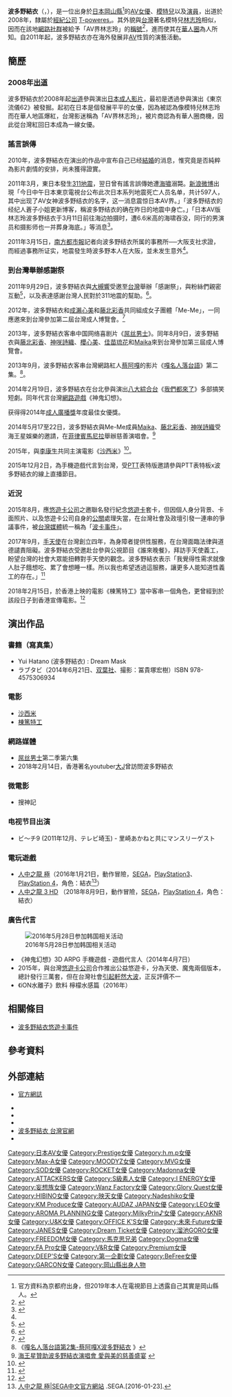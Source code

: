 {{Multiple issues|
{{Copy edit|time=2022-01-13T15:31:53+00:00}}
{{Prose|time=2022-01-13T15:31:53+00:00}}
{{BLPsources|time=2022-01-13T15:31:53+00:00}}
{{Citation style|time=2022-01-13T15:31:53+00:00}}
}}
{{AV女優
|モデル名=波多野 結衣
|ふりがな=
|画像ファイル=Yui Hatano, 2016 (cropped).jpg
|別名= 
|愛称=	はたちゃん、ゆいにゃん、波多芊老師
|國籍={{JPN}}
|生年=1988
|生月=5
|生日=24
|配偶=
|出身地={{flag|JPN|1947}}[[岡山縣|岡山縣]]
|時点=2021年<ref name="T-Powers">{{cite web |url=http://www.t-powers.co.jp/official/talent/%e6%b3%a2%e5%a4%9a%e9%87%8e%e7%b5%90%e8%a1%a3/ |title=公式プロフィール |publisher=[[T-POWERS|ティーパワーズ]] |accessdate=2021-01-10 |archive-date=2021-01-26 |archive-url=https://web.archive.org/web/20210126140051/http://www.t-powers.co.jp/official/talent/%E6%B3%A2%E5%A4%9A%E9%87%8E%E7%B5%90%E8%A1%A3/ |dead-url=no }}</ref>
|身長=163
|体重=52
|血型=[[A型|A型]]
|バスト=88
|ウエスト=59
|ヒップ=95
|カップ=E
|股下=
|靴=
|身体備考=
|ジャンル=[[成人影片|成人影片]]
|AV出演期間=2007年 -
|専属契約=
|活動備考=
|他の活動=
|その他=[[成人廣播獎|SKYPerfecTV！成人广播大奖]]2014年度女优奖·富士晚报奖
}}

{{japanese|japanese=波多野 結衣|kana=はたの ゆい|romaji=Hatano Yui}}

'''波多野結衣'''（{{lang-ja|波多野 結衣}}，{{bd|1988年|5月24日|}}），是一位出身於[[日本|日本]][[岡山縣|岡山縣]]<ref>官方資料為京都府出身，但2019年本人在電視節目上透露自己其實是岡山縣人。{{Cite web|title=波多野結衣、アジアの富豪から性接待の高額オファー「一晩で…」|url=https://dogatch.jp/news/tx/65594/detail/|website=dogatch.jp|accessdate=2021-07-03|language=ja|date=2019-07-19}}</ref>的[[AV女優|AV女優]]、[[模特兒|模特兒]]以及[[演員|演員]]，出道於2008年，隸屬於[[經紀公司|經紀公司]] [[T-poweres.|T-poweres.]]。其外貌與[[台灣|台灣]]著名模特兒[[林志玲|林志玲]]相似，因而在該地[[網路社群|網路社群]]被給予「AV界林志玲」的[[稱號|稱號]]<ref>{{cite web | url=http://www.ettoday.net/news/20130928/275729.htm | title=波多野結衣露美腿騎Ubike！　自曝：不想當暗黑林志玲 | accessdate=2013-09-28 | archive-date=2015-09-24 | archive-url=https://web.archive.org/web/20150924054837/http://www.ettoday.net/news/20130928/275729.htm | dead-url=no }}</ref>，進而使其在[[華人圈|華人圈]]為人所知。自2011年起，波多野結衣亦在海外發展非[[成人影片|AV]]性質的演藝活動。

== 簡歷 ==
=== 2008年[[出道|出道]] ===
波多野結衣於2008年起[[出道|出道]]參與演出[[日本成人影片|日本成人影片]]，最初是透過參與演出《東京流儀62》被發掘。起初在日本是個發展平平的女優，因為被認為像模特兒林志玲而在華人地區爆紅，台灣影迷稱為「AV界林志玲」，被片商認為有華人圈商機，因此從台灣紅回日本成為一線女優。

=== 謠言誤傳 ===
2010年，波多野結衣在演出的作品中宣布自己已经[[結婚|結婚]]的消息，惟究竟是否純粹為影片劇情的安排，尚未獲得證實。

2011年3月，東日本發生[[2011年日本东北地方太平洋近海地震|311地震]]，翌日曾有謠言誤傳她遭[[海嘯|海嘯]]溺斃。[[新浪微博|新浪微博]]出現「今日中午日本東京電視台公布此次日本系列地震死亡人员名单，共计597人，其中出现了AV女神波多野结衣的名字，这一消息震惊日本AV界。」「波多野结衣的经纪人蒼子小姐更新博客，稱波多野结衣的确在昨日的地震中身亡。」「日本AV版林志玲波多野结衣于3月11日前往海边拍摄时，遭6.6米高的海啸吞没，同行的男演员和摄影师也一并葬身海底。」等消息<ref name="nddaily_2011Mar16">{{Cite web|url=http://gcontent.oeeee.com/f/8a/f8a7e9f5efd72a91/Blog/1e7/40225d.html|title=“阻核爆12人牺牲”查无此事|accessdate=2011-03-20|author=张昊 孙莹 林劲松|work=南方都市报|date=2011-03-16|language=zh-hans|deadurl=yes|archiveurl=https://web.archive.org/web/20110320063038/http://gcontent.oeeee.com/f/8a/f8a7e9f5efd72a91/Blog/1e7/40225d.html|archivedate=2011-03-20}}</ref>。

2011年3月15日，[[南方都市報|南方都市報]]記者向波多野结衣所属的事務所──大阪支社求證，而經過事務所证实，地震發生時波多野本人在大阪，並未发生意外<ref name="nddaily_2011Mar16"/>。

=== 到台灣舉辦感謝祭 ===
2011年9月29日，波多野結衣與[[大槻響|大槻響]]受邀至[[台灣|台灣]]舉辦「感謝祭」，與粉絲們親密互動<ref>{{Cite web |url=http://www.karayou.com/thread-623928-1.html |title=波多野結衣《台灣成人博覽會》與粉絲們親密互動 |access-date=2011-12-10 |archive-date=2019-08-15 |archive-url=https://web.archive.org/web/20190815092104/http://www.karayou.com/thread-623928-1.html |dead-url=no }}</ref>，以及表達感謝台灣人民對於311地震的幫助。<ref>{{cite web|title=波多野結衣與大槻響來台|url=http://www.hilive.tv/news.aspx?idx=945|publisher=|date=2011-08-19|5=|access-date=2011-08-19|archive-url=https://web.archive.org/web/20111001192343/http://www.hilive.tv/news.aspx?idx=945|archive-date=2011-10-01|dead-url=yes}}</ref>。

2012年，波多野結衣和[[成瀨心美|成瀨心美]]和[[藤北彩香|藤北彩香]]共同組成女子團體「Me-Me」，一同應邀來到台灣參加第二屆台灣成人博覽會。<ref>{{cite web|title=「第二屆台灣成人博覽會　三大巨乳妹獲選出動！|url=http://www.nownews.com/2012/05/18/350-2815399.htm|publisher=|date=2012-05-18|accessdate=2012-05-18|archive-date=2012-08-27|archive-url=https://web.archive.org/web/20120827151404/http://www.nownews.com/2012/05/18/350-2815399.htm|dead-url=no}}</ref>

2013年，波多野結衣客串中国网络喜剧片《[[屌丝男士|屌丝男士]]》。同年8月9日，波多野結衣與[[藤北彩香|藤北彩香]]、[[神咲詩織|神咲詩織]]、[[櫻心美|櫻心美]]、[[佳苗琉花|佳苗琉花]]和[[Maika|Maika]]來到台灣參加第三屆成人博覽會。

2013年9月，波多野結衣客串台灣網路紅人[[蔡阿嘎|蔡阿嘎]]的影片《[[嘎名人落台語|嘎名人落台語]]》第二集。<ref>《[http://www.youtube.com/watch?v=Zgz13ExkfJ0 嘎名人落台語第2集-蔡阿嘎X波多野結衣] {{Wayback|url=http://www.youtube.com/watch?v=Zgz13ExkfJ0 |date=20140224012009 }}》</ref>。

2014年2月19日，波多野結衣在台北參與演出[[八大綜合台|八大綜合台]]《[[我們都來了|我們都來了]]》多部搞笑短劇。同年代言台灣[[網路遊戲|網路遊戲]]《神鬼幻想》。

获得得2014年[[成人廣播獎|成人廣播獎]]年度最佳女優獎。

2014年5月17至22日，波多野結衣與Me-Me成員[[Maika|Maika]]、[[藤北彩香|藤北彩香]]、[[神咲詩織|神咲詩織]]受海王星娛樂的邀請，在[[菲律賓|菲律賓]][[馬尼拉|馬尼拉]]舉辦慈善演唱會。<ref>[http://e.gmw.cn/2014-05/19/content_11361472.htm  海王星贊助波多野結衣演唱會 愛與美的慈善盛宴] {{webarchive|url=https://web.archive.org/web/20140523230510/http://e.gmw.cn/2014-05/19/content_11361472.htm |date=2014-05-23 }}</ref>

2015年，與[[李康生|李康生]]共同主演電影《[[沙西米_(電影)|沙西米]]》<ref>{{Cite web |url = http://www.nownews.com/n/2015/08/27/1795901 |title = 除了爆乳外，你所不知道波多野結衣私下的日系甜美穿搭風 |author = 賴鵬翔 |date = 2015年8月27日 |publisher = [[今日新聞網|今日新聞網]] |language = zh-hant |accessdate = 2015年8月29日 |quote =  |archive-date = 2015年11月14日 |archive-url = https://web.archive.org/web/20151114160559/http://www.nownews.com/n/2015/08/27/1795901 |dead-url = no }}</ref>。

2015年12月2日，為手機遊戲代言到台灣，受[[批踢踢|PTT]]表特版邀請參與PTT表特板x波多野結衣的線上直播節目。

===近況===
2015年8月，應[[悠遊卡公司|悠遊卡公司]]之邀聯名發行紀念[[悠遊卡|悠遊卡]]套卡，但因個人身分背景、卡面照片、以及悠遊卡公司自身的[[公關|公關]]處理失當，在台灣社會及政壇引發一連串的爭議事件，被[[台灣媒體|台灣媒體]]統一稱為「[[波多野結衣悠遊卡事件|波卡事件]]」。

2017年9月，[[手天使|手天使]]在台灣創立四年，為身障者提供性服務，在台灣面臨法律與道德譴責阻礙。波多野結衣受邀赴台參與公視節目《誰來晚餐》，拜訪手天使義工，盼望台灣的社會大眾能扭轉對手天使的觀念。波多野結衣表示「我覺得性需求就像人肚子餓想吃、累了會想睡一樣。所以我也希望透過這服務，讓更多人能知道性義工的存在。」<ref>{{Cite news|url=https://womany.net/read/article/14460|title=【性別觀察】當波多野結衣遇上手天使：性，就像吃飯一樣正常｜女人迷 Womany|date=2017-09-21|newspaper=女人迷 womany.net|accessdate=2017-11-30|language=zh-tw|archive-date=2020-10-01|archive-url=https://web.archive.org/web/20201001163437/https://womany.net/read/article/14460|dead-url=no}}</ref>

2018年2月15日，於香港上映的電影《棟篤特工》當中客串一個角色，更曾經到於該段日子到香港宣傳電影。<ref>{{cite web |author1=我是男人 |title=波多野結衣 － 香港人的永遠女神 |url=https://www.sexfunhk.com/pages/%E6%B3%A2%E5%A4%9A%E9%87%8E%E7%B5%90%E8%A1%A3 |website=Sex Fun HK |publisher=Sex Fun HK |accessdate=2020-12-17 |language=zh-hk |archive-date=2020-10-24 |archive-url=https://web.archive.org/web/20201024194627/https://www.sexfunhk.com/pages/%E6%B3%A2%E5%A4%9A%E9%87%8E%E7%B5%90%E8%A1%A3 |dead-url=no }}</ref>

== 演出作品 ==

===書籍（寫真集）===
*Yui Hatano (波多野結衣) : Dream Mask
* ラブタビ（2014年6月21日、[[双葉社|双葉社]]、撮影：冨貴塚宏樹）ISBN 978-4575306934

=== 電影 ===
*[[沙西米_(電影)|沙西米]]
*[[棟篤特工|棟篤特工]]

=== 網路媒體 ===
*[[屌丝男士|屌丝男士]]第二季第六集
*2018年2月14日，香港著名youtuber[[大J|大J]]曾訪問波多野結衣
=== 微電影 ===
*搜神記
=== 电视节目出演 ===
* ビ〜チ9 (2011年12月、テレビ埼玉) - 里崎あかねと共にマンスリーゲスト

=== 電玩遊戲 ===
* [[人中之龍_極|人中之龍 極]]（2016年1月21日，動作冒險，[[SEGA|SEGA]]，[[PlayStation3|PlayStation3]]、[[PlayStation_4|PlayStation 4]]，角色：結衣<ref>[http://csasia.sega.jp/ryu-ga-gotoku/kiwami/#color-01 人中之龍 極|SEGA中文官方網站] {{Wayback|url=http://csasia.sega.jp/ryu-ga-gotoku/kiwami/#color-01 |date=20170113215650 }}.SEGA.[2016-01-23].</ref>）
* [[人中之龍_3_HD|人中之龍 3 HD]] （2018年8月9日，動作冒險，[[SEGA|SEGA]]，[[PlayStation_4|PlayStation 4]]，角色：結衣）

=== 廣告代言 ===
{{更新|time=2019-02-07T14:27:25+00:00}}
[[File:하타노유이(Yui_Hatano)_용과같이_극_기념행사_11.jpg|2016年5月28日参加韩国相关活动]]
*《神鬼幻想》3D ARPG 手機遊戲 - 遊戲代言人（2014年4月7日）
*2015年，與台灣[[悠遊卡公司|悠遊卡公司]]合作推出公益悠遊卡，分為天使、魔鬼兩個版本，總計發行三萬套，但在台灣社會[[波卡事件|引起軒然大波]]，正反評價不一
*《iON水離子》飲料 檸檬水感篇（2016年）

== 相關條目 ==
* [[波多野結衣悠遊卡事件|波多野結衣悠遊卡事件]]

== 參考資料 ==
<references/>

== 外部連結 ==
{{Commonscat|Yui Hatano}}
* {{ja}} [http://blog.livedoor.jp/hatano_yui/ 官方網誌] {{Wayback|url=http://blog.livedoor.jp/hatano_yui/ |date=20160911203210 }}
* {{facebook|hatanofans}}
* {{Twitter|hatano_yui}}
* {{Instagram|hatachan524}}
* [https://www.facebook.com/taiwan.hatanoyui/ 波多野結衣 台灣官網]
* {{Sinaweibo|2730413600}}

{{成人廣播獎}}
{{Portal bar|日本|色情|電影|戲劇|京都|人物}}
{{DEFAULTSORT:Hatano Yui}}
[[Category:日本AV女優|Category:日本AV女優]]
[[Category:Prestige女優|Category:Prestige女優]]
[[Category:h.m.p女優|Category:h.m.p女優]]
[[Category:Max-A女優|Category:Max-A女優]]
[[Category:MOODYZ女優|Category:MOODYZ女優]]
[[Category:MVG女優|Category:MVG女優]]
[[Category:SOD女優|Category:SOD女優]]
[[Category:ROCKET女優|Category:ROCKET女優]]
[[Category:Madonna女優|Category:Madonna女優]]
[[Category:ATTACKERS女優|Category:ATTACKERS女優]]
[[Category:S級素人女優|Category:S級素人女優]]
[[Category:I_ENERGY女優|Category:I ENERGY女優]]
[[Category:妄想族女優|Category:妄想族女優]]
[[Category:Wanz_Factory女優|Category:Wanz Factory女優]]
[[Category:Glory_Quest女優|Category:Glory Quest女優]]
[[Category:HIBINO女優|Category:HIBINO女優]]
[[Category:映天女優|Category:映天女優]]
[[Category:Nadeshiko女優|Category:Nadeshiko女優]]
[[Category:KM_Produce女優|Category:KM Produce女優]]
[[Category:AUDAZ_JAPAN女優|Category:AUDAZ JAPAN女優]]
[[Category:LEO女優|Category:LEO女優]]
[[Category:AROMA_PLANNING女優|Category:AROMA PLANNING女優]]
[[Category:MilkyPrin♪女優|Category:MilkyPrin♪女優]]
[[Category:AKNR女優|Category:AKNR女優]]
[[Category:U&K女優|Category:U&K女優]]
[[Category:OFFICE_K'S女優|Category:OFFICE K'S女優]]
[[Category:未來·Future女優|Category:未來·Future女優]]
[[Category:JANES女優|Category:JANES女優]]
[[Category:Dream_Ticket女優|Category:Dream Ticket女優]]
[[Category:溜池GORO女優|Category:溜池GORO女優]]
[[Category:FREEDOM女優|Category:FREEDOM女優]]
[[Category:馬克思兄弟|Category:馬克思兄弟]]
[[Category:Dogma女優|Category:Dogma女優]]
[[Category:FA_Pro女優|Category:FA Pro女優]]
[[Category:V&R女優|Category:V&R女優]]
[[Category:Premium女優|Category:Premium女優]]
[[Category:DEEP'S女優|Category:DEEP'S女優]]
[[Category:第一企劃女優|Category:第一企劃女優]]
[[Category:BeFree女優|Category:BeFree女優]]
[[Category:GARCON女優|Category:GARCON女優]]
[[Category:岡山縣出身人物|Category:岡山縣出身人物]]